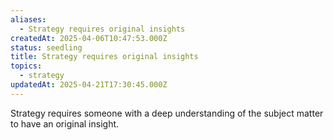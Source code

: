 ```yaml
---
aliases:
  - Strategy requires original insights
createdAt: 2025-04-06T10:47:53.000Z
status: seedling
title: Strategy requires original insights
topics:
  - strategy
updatedAt: 2025-04-21T17:30:45.000Z
---
```

Strategy requires someone with a deep understanding of the subject matter to have an original insight.
